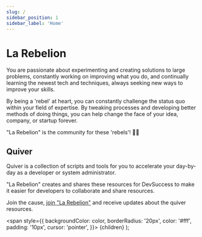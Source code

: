 ```yaml
---
slug: /
sidebar_position: 1
sidebar_label: 'Home'
---
```


# La Rebelion

You are passionate about experimenting and creating solutions to large problems, constantly working on improving what you do, and continually learning the newest tech and techniques, always seeking new ways to improve your skills.

By being a 'rebel' at heart, you can constantly challenge the status quo within your field of expertise. By tweaking processes and developing better methods of doing things, you can help change the face of your idea, company, or startup forever.

"La Rebelion" is the community for these 'rebels'! ✊🏼

## Quiver

Quiver is a collection of scripts and tools for you to accelerate your day-by-day as a developer or system administrator.

"La Rebelion" creates and shares these resources for DevSuccess to make it easier for developers to collaborate and share resources.

Join the cause, <Highlight color="#25c2a0">[join "La Rebelion"](https://rebelion.la/subscribe)</Highlight> and receive updates about the quiver resources.

  <span
    style={{
      backgroundColor: color,
      borderRadius: '20px',
      color: '#fff',
      padding: '10px',
      cursor: 'pointer',
    }}>
    {children}
  </span>
);